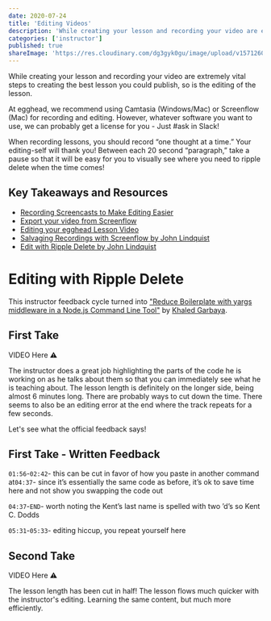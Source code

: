 ```yaml
---
date: 2020-07-24
title: 'Editing Videos'
description: 'While creating your lesson and recording your video are extremely vital steps to creating the best lesson you could publish, so is the editing of the lesson.'
categories: ['instructor']
published: true
shareImage: 'https://res.cloudinary.com/dg3gyk0gu/image/upload/v1571260698/og-image-assets/share_image_getting_started.png'
---
```


While creating your lesson and recording your video are extremely vital steps to creating the best lesson you could publish, so is the editing of the lesson.

At egghead, we recommend using Camtasia (Windows/Mac) or Screenflow (Mac) for recording and editing. However, whatever software you want to use, we can probably get a license for you - Just #ask in Slack!

When recording lessons, you should record “one thought at a time.” Your editing-self will thank you! Between each 20 second “paragraph,” take a pause so that it will be easy for you to visually see where you need to ripple delete when the time comes!

## Key Takeaways and Resources

- [Recording Screencasts to Make Editing Easier](https://howtoegghead.com/instructor/screencasting/pre-editing/)
- [Export your video from Screenflow](https://howtoegghead.com/instructor/screencasting/export-screenflow/)
- [Editing your egghead Lesson Video](https://howtoegghead.com/instructor/screencasting/editing/)
- [Salvaging Recordings with Screenflow by John Lindquist](https://egghead.io/playlists/salvaging-recordings-with-screenflow-1402a37c)
- [Edit with Ripple Delete by John Lindquist](https://egghead.io/lessons/tools-edit-with-ripple-delete)

# Editing with Ripple Delete

This instructor feedback cycle turned into ["Reduce Boilerplate with yargs middleware in a Node.js Command Line Tool"](https://egghead.io/lessons/node-js-reduce-boilerplate-with-yargs-middleware-in-a-node-js-command-line-tool) by [Khaled Garbaya](https://egghead.io/instructors/khaled-garbaya).

## First Take

VIDEO Here ⚠️

The instructor does a great job highlighting the parts of the code he is working on as he talks about them so that you can immediately see what he is teaching about. The lesson length is definitely on the longer side, being almost 6 minutes long. There are probably ways to cut down the time. There seems to also be an editing error at the end where the track repeats for a few seconds.

Let's see what the official feedback says!

## First Take - Written Feedback

`01:56`-`02:42`- this can be cut in favor of how you paste in another command at`04:37`- since it’s essentially the same code as before, it’s ok to save time here and not show you swapping the code out

`04:37`-`END`- worth noting the Kent’s last name is spelled with two ’d’s so Kent C. Dodds

`05:31`-`05:33`- editing hiccup, you repeat yourself here

## Second Take

VIDEO Here ⚠️

The lesson length has been cut in half! The lesson flows much quicker with the instructor's editing. Learning the same content, but much more efficiently.
